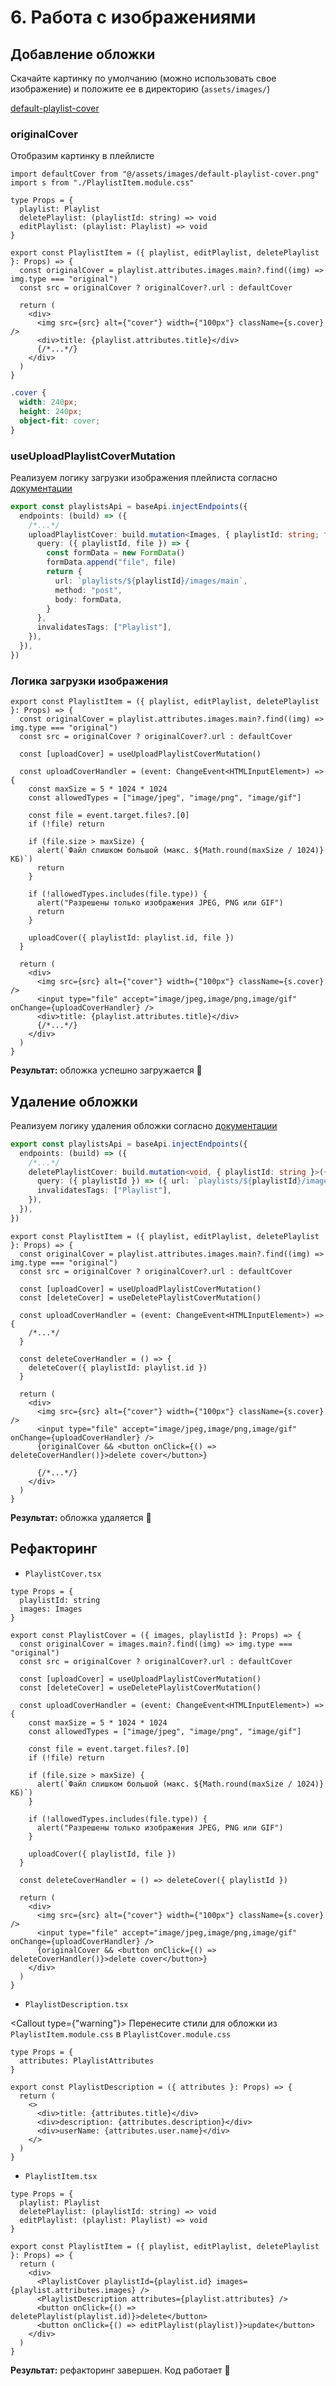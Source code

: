 
# 6. Работа с изображениями

## Добавление обложки

Скачайте картинку по умолчанию (можно использовать свое изображение) и положите ее в директорию (`assets/images/`)

[default-playlist-cover](https://production-it-incubator.s3.eu-central-1.amazonaws.com/file-manager/Image/1fdbddc4-8c66-4403-865a-ac3329541c9e_default-playlist-cover.png)

### originalCover

Отобразим картинку в плейлисте

```tsx filename="PlaylistItem.tsx" {11-12, 16}
import defaultCover from "@/assets/images/default-playlist-cover.png"
import s from "./PlaylistItem.module.css"

type Props = {
  playlist: Playlist
  deletePlaylist: (playlistId: string) => void
  editPlaylist: (playlist: Playlist) => void
}

export const PlaylistItem = ({ playlist, editPlaylist, deletePlaylist }: Props) => {
  const originalCover = playlist.attributes.images.main?.find((img) => img.type === "original")
  const src = originalCover ? originalCover?.url : defaultCover

  return (
    <div>
      <img src={src} alt={"cover"} width={"100px"} className={s.cover} />
      <div>title: {playlist.attributes.title}</div>
      {/*...*/}
    </div>
  )
}
```

```css filename="PlaylistItem.module.css"
.cover {
  width: 240px;
  height: 240px;
  object-fit: cover;
}
```

### useUploadPlaylistCoverMutation

Реализуем логику загрузки изображения плейлиста согласно [документации](https://musicfun.it-incubator.app/api#/Playlists%20Owner/PlaylistsController_uploadMainImage)

```ts filename="playlistsApi.ts"
export const playlistsApi = baseApi.injectEndpoints({
  endpoints: (build) => ({
    /*...*/
    uploadPlaylistCover: build.mutation<Images, { playlistId: string; file: File }>({
      query: ({ playlistId, file }) => {
        const formData = new FormData()
        formData.append("file", file)
        return {
          url: `playlists/${playlistId}/images/main`,
          method: "post",
          body: formData,
        }
      },
      invalidatesTags: ["Playlist"],
    }),
  }),
})
```

### Логика загрузки изображения

```tsx filename="PlaylistItem.tsx" {5, 7-25, 29-30}
export const PlaylistItem = ({ playlist, editPlaylist, deletePlaylist }: Props) => {
  const originalCover = playlist.attributes.images.main?.find((img) => img.type === "original")
  const src = originalCover ? originalCover?.url : defaultCover

  const [uploadCover] = useUploadPlaylistCoverMutation()

  const uploadCoverHandler = (event: ChangeEvent<HTMLInputElement>) => {
    const maxSize = 5 * 1024 * 1024
    const allowedTypes = ["image/jpeg", "image/png", "image/gif"]

    const file = event.target.files?.[0]
    if (!file) return

    if (file.size > maxSize) {
      alert(`Файл слишком большой (макс. ${Math.round(maxSize / 1024)} КБ)`)
      return
    }

    if (!allowedTypes.includes(file.type)) {
      alert("Разрешены только изображения JPEG, PNG или GIF")
      return
    }

    uploadCover({ playlistId: playlist.id, file })
  }

  return (
    <div>
      <img src={src} alt={"cover"} width={"100px"} className={s.cover} />
      <input type="file" accept="image/jpeg,image/png,image/gif" onChange={uploadCoverHandler} />
      <div>title: {playlist.attributes.title}</div>
      {/*...*/}
    </div>
  )
}
```

**Результат:** обложка успешно загружается 🚀

## Удаление обложки

Реализуем логику удаления обложки согласно [документации](https://musicfun.it-incubator.app/api#/Playlists%20Owner/PlaylistsController_deleteTrackCover)

```ts filename="playlistsApi.ts"
export const playlistsApi = baseApi.injectEndpoints({
  endpoints: (build) => ({
    /*...*/
    deletePlaylistCover: build.mutation<void, { playlistId: string }>({
      query: ({ playlistId }) => ({ url: `playlists/${playlistId}/images/main`, method: "delete" }),
      invalidatesTags: ["Playlist"],
    }),
  }),
})
```

```tsx filename="PlaylistItem.tsx" {6, 12-14, 20}
export const PlaylistItem = ({ playlist, editPlaylist, deletePlaylist }: Props) => {
  const originalCover = playlist.attributes.images.main?.find((img) => img.type === "original")
  const src = originalCover ? originalCover?.url : defaultCover

  const [uploadCover] = useUploadPlaylistCoverMutation()
  const [deleteCover] = useDeletePlaylistCoverMutation()

  const uploadCoverHandler = (event: ChangeEvent<HTMLInputElement>) => {
    /*...*/
  }

  const deleteCoverHandler = () => {
    deleteCover({ playlistId: playlist.id })
  }

  return (
    <div>
      <img src={src} alt={"cover"} width={"100px"} className={s.cover} />
      <input type="file" accept="image/jpeg,image/png,image/gif" onChange={uploadCoverHandler} />
      {originalCover && <button onClick={() => deleteCoverHandler()}>delete cover</button>}

      {/*...*/}
    </div>
  )
}
```

**Результат:** обложка удаляется 🚀

## Рефакторинг

- `PlaylistCover.tsx`

```tsx filename="PlaylistCover.tsx"
type Props = {
  playlistId: string
  images: Images
}

export const PlaylistCover = ({ images, playlistId }: Props) => {
  const originalCover = images.main?.find((img) => img.type === "original")
  const src = originalCover ? originalCover?.url : defaultCover

  const [uploadCover] = useUploadPlaylistCoverMutation()
  const [deleteCover] = useDeletePlaylistCoverMutation()

  const uploadCoverHandler = (event: ChangeEvent<HTMLInputElement>) => {
    const maxSize = 5 * 1024 * 1024
    const allowedTypes = ["image/jpeg", "image/png", "image/gif"]

    const file = event.target.files?.[0]
    if (!file) return

    if (file.size > maxSize) {
      alert(`Файл слишком большой (макс. ${Math.round(maxSize / 1024)} КБ)`)
    }

    if (!allowedTypes.includes(file.type)) {
      alert("Разрешены только изображения JPEG, PNG или GIF")
    }

    uploadCover({ playlistId, file })
  }

  const deleteCoverHandler = () => deleteCover({ playlistId })

  return (
    <div>
      <img src={src} alt={"cover"} width={"100px"} className={s.cover} />
      <input type="file" accept="image/jpeg,image/png,image/gif" onChange={uploadCoverHandler} />
      {originalCover && <button onClick={() => deleteCoverHandler()}>delete cover</button>}
    </div>
  )
}
```

- `PlaylistDescription.tsx`

<Callout type={"warning"}>
  Перенесите стили для обложки из `PlaylistItem.module.css` в `PlaylistCover.module.css`
</Callout>

```tsx filename="PlaylistDescription.tsx"
type Props = {
  attributes: PlaylistAttributes
}

export const PlaylistDescription = ({ attributes }: Props) => {
  return (
    <>
      <div>title: {attributes.title}</div>
      <div>description: {attributes.description}</div>
      <div>userName: {attributes.user.name}</div>
    </>
  )
}
```

- `PlaylistItem.tsx`

```tsx filename="PlaylistItem.tsx"
type Props = {
  playlist: Playlist
  deletePlaylist: (playlistId: string) => void
  editPlaylist: (playlist: Playlist) => void
}

export const PlaylistItem = ({ playlist, editPlaylist, deletePlaylist }: Props) => {
  return (
    <div>
      <PlaylistCover playlistId={playlist.id} images={playlist.attributes.images} />
      <PlaylistDescription attributes={playlist.attributes} />
      <button onClick={() => deletePlaylist(playlist.id)}>delete</button>
      <button onClick={() => editPlaylist(playlist)}>update</button>
    </div>
  )
}
```

**Результат:** рефакторинг завершен. Код работает 🚀
